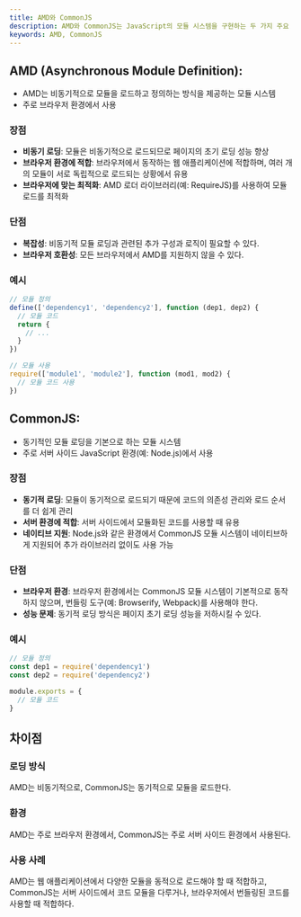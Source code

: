 ```yaml
---
title: AMD와 CommonJS
description: AMD와 CommonJS는 JavaScript의 모듈 시스템을 구현하는 두 가지 주요 접근 방식이다. 주로 JavaScript 코드를 모듈화하고 재사용 가능한 코드 단위로 분리하는 데 사용된다.
keywords: AMD, CommonJS
---
```


## AMD (Asynchronous Module Definition):

- AMD는 비동기적으로 모듈을 로드하고 정의하는 방식을 제공하는 모듈 시스템
- 주로 브라우저 환경에서 사용

### 장점

- **비동기 로딩**: 모듈은 비동기적으로 로드되므로 페이지의 초기 로딩 성능 향상
- **브라우저 환경에 적합**: 브라우저에서 동작하는 웹 애플리케이션에 적합하며, 여러 개의 모듈이 서로 독립적으로 로드되는 상황에서 유용
- **브라우저에 맞는 최적화**: AMD 로더 라이브러리(예: RequireJS)를 사용하여 모듈 로드를 최적화

### 단점

- **복잡성**: 비동기적 모듈 로딩과 관련된 추가 구성과 로직이 필요할 수 있다.
- **브라우저 호환성**: 모든 브라우저에서 AMD를 지원하지 않을 수 있다.

### 예시

```js
// 모듈 정의
define(['dependency1', 'dependency2'], function (dep1, dep2) {
  // 모듈 코드
  return {
    // ...
  }
})

// 모듈 사용
require(['module1', 'module2'], function (mod1, mod2) {
  // 모듈 코드 사용
})
```

## CommonJS:

- 동기적인 모듈 로딩을 기본으로 하는 모듈 시스템
- 주로 서버 사이드 JavaScript 환경(예: Node.js)에서 사용

### 장점

- **동기적 로딩**: 모듈이 동기적으로 로드되기 때문에 코드의 의존성 관리와 로드 순서를 더 쉽게 관리
- **서버 환경에 적합**: 서버 사이드에서 모듈화된 코드를 사용할 때 유용
- **네이티브 지원**: Node.js와 같은 환경에서 CommonJS 모듈 시스템이 네이티브하게 지원되어 추가 라이브러리 없이도 사용 가능

### 단점

- **브라우저 환경**: 브라우저 환경에서는 CommonJS 모듈 시스템이 기본적으로 동작하지 않으며, 번들링 도구(예: Browserify, Webpack)를 사용해야 한다.
- **성능 문제**: 동기적 로딩 방식은 페이지 초기 로딩 성능을 저하시킬 수 있다.

### 예시

```js
// 모듈 정의
const dep1 = require('dependency1')
const dep2 = require('dependency2')

module.exports = {
  // 모듈 코드
}
```

## 차이점

### 로딩 방식

AMD는 비동기적으로, CommonJS는 동기적으로 모듈을 로드한다.

### 환경

AMD는 주로 브라우저 환경에서, CommonJS는 주로 서버 사이드 환경에서 사용된다.

### 사용 사례

AMD는 웹 애플리케이션에서 다양한 모듈을 동적으로 로드해야 할 때 적합하고, CommonJS는 서버 사이드에서 코드 모듈을 다루거나, 브라우저에서 번들링된 코드를 사용할 때 적합하다.
